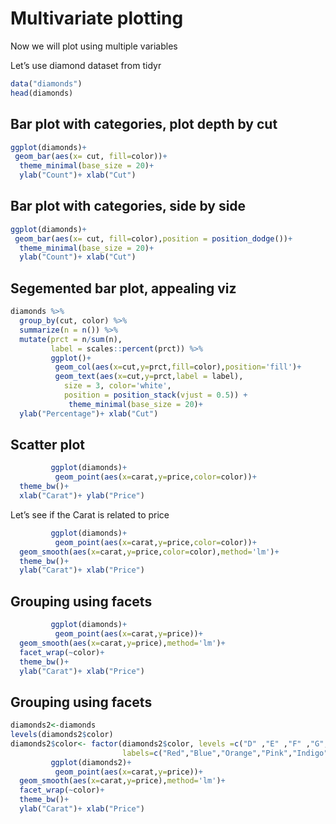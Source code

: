 # Multivariate plotting
Now we will plot using multiple variables

Let's use diamond dataset from tidyr
```r
data("diamonds")
head(diamonds)
```

## Bar plot with categories, plot depth by cut


```r




ggplot(diamonds)+
 geom_bar(aes(x= cut, fill=color))+
  theme_minimal(base_size = 20)+
  ylab("Count")+ xlab("Cut")

```


## Bar plot with categories, side by side


```r


ggplot(diamonds)+
 geom_bar(aes(x= cut, fill=color),position = position_dodge())+
  theme_minimal(base_size = 20)+
  ylab("Count")+ xlab("Cut")

```

## Segemented bar plot, appealing viz

```r


diamonds %>%
  group_by(cut, color) %>%
  summarize(n = n()) %>% 
  mutate(prct = n/sum(n),
         label = scales::percent(prct)) %>% 
         ggplot()+
          geom_col(aes(x=cut,y=prct,fill=color),position='fill')+
          geom_text(aes(x=cut,y=prct,label = label), 
            size = 3, color='white',
            position = position_stack(vjust = 0.5)) +
             theme_minimal(base_size = 20)+
  ylab("Percentage")+ xlab("Cut")


```




## Scatter plot

```r

         ggplot(diamonds)+
          geom_point(aes(x=carat,y=price,color=color))+
  theme_bw()+
  xlab("Carat")+ ylab("Price")


```

Let's see if the Carat is related to price
```r

         ggplot(diamonds)+
          geom_point(aes(x=carat,y=price,color=color))+
  geom_smooth(aes(x=carat,y=price,color=color),method='lm')+
  theme_bw()+
  ylab("Carat")+ xlab("Price")


```
## Grouping using facets
```r

         ggplot(diamonds)+
          geom_point(aes(x=carat,y=price))+
  geom_smooth(aes(x=carat,y=price),method='lm')+
  facet_wrap(~color)+
  theme_bw()+
  ylab("Carat")+ xlab("Price")


```

## Grouping using facets
```r

diamonds2<-diamonds
levels(diamonds2$color)
diamonds2$color<- factor(diamonds2$color, levels =c("D" ,"E" ,"F" ,"G", "H", "I", "J"), 
                         labels=c("Red","Blue","Orange","Pink","Indigo","Jade","Orange"))
         ggplot(diamonds2)+
          geom_point(aes(x=carat,y=price))+
  geom_smooth(aes(x=carat,y=price),method='lm')+
  facet_wrap(~color)+
  theme_bw()+
  ylab("Carat")+ xlab("Price")


```
